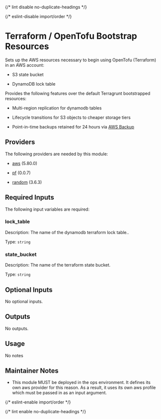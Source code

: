 
{/* lint disable no-duplicate-headings */}

{/* eslint-disable import/order */}
<ModuleHeader name="tf_bootstrap_resources" sourceHref="https://github.com/Panfactum/stack/tree/__PANFACTUM_VERSION_MAIN__/packages/infrastructure/tf_bootstrap_resources" status="stable" type="direct"/>

# Terraform / OpenTofu Bootstrap Resources

Sets up the AWS resources necessary to begin using OpenTofu (Terraform) in an AWS account:

- S3 state bucket

- DynamoDB lock table

Provides the following features over the default Terragrunt bootstrapped resources:

- Multi-region replication for dynamodb tables

- Lifecycle transitions for S3 objects to cheaper storage tiers

- Point-in-time backups retained for 24 hours via [AWS Backup](https://aws.amazon.com/backup/)

## Providers

The following providers are needed by this module:

- [aws](https://registry.terraform.io/providers/hashicorp/aws/5.80.0/docs) (5.80.0)

- [pf](https://registry.terraform.io/providers/panfactum/pf/0.0.7/docs) (0.0.7)

- [random](https://registry.terraform.io/providers/hashicorp/random/3.6.3/docs) (3.6.3)

## Required Inputs

The following input variables are required:

### lock\_table

Description: The name of the dynamodb terraform lock table..

Type: `string`

### state\_bucket

Description: The name of the terraform state bucket.

Type: `string`

## Optional Inputs

No optional inputs.

## Outputs

No outputs.

## Usage

No notes

## Maintainer Notes

- This module MUST be deployed in the ops environment. It defines its own aws provider for this reason.
  As a result, it uses its own aws profile which must be passed in as an input argument.

{/* eslint-enable import/order */}

{/* lint enable no-duplicate-headings */}
